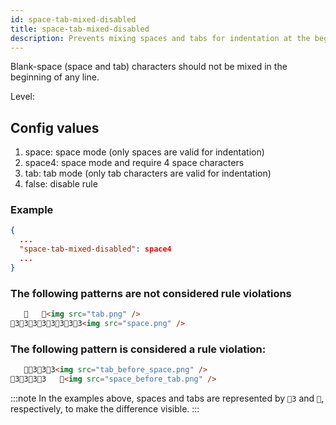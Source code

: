 ```yaml
---
id: space-tab-mixed-disabled
title: space-tab-mixed-disabled
description: Prevents mixing spaces and tabs for indentation at the beginning of lines to ensure consistent formatting.
---
```



Blank-space (space and tab) characters should not be mixed in the beginning of any line.

Level: <Badge text="Warning" variant="caution" />

## Config values

1. space: space mode (only spaces are valid for indentation)
2. space4: space mode and require 4 space characters
3. tab: tab mode (only tab characters are valid for indentation)
4. false: disable rule

### Example

```json
{
  ...
  "space-tab-mixed-disabled": space4
  ...
}
```

### The following patterns are **not** considered rule violations

```html
      <img src="tab.png" />
33333333<img src="space.png" />
```

### The following pattern is considered a rule violation:

```html
   333<img src="tab_before_space.png" />
3333   <img src="space_before_tab.png" />
```

:::note
In the examples above, spaces and tabs are represented by `3` and ``, respectively, to make the difference visible.
:::
